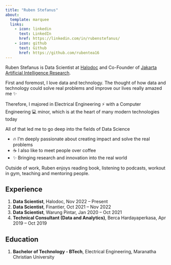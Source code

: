 ```yaml
---
title: "Ruben Stefanus"
about:
  template: marquee
  links:
    - icon: linkedin
      text: LinkedIn
      href: https://linkedin.com/in/rubenstefanus/
    - icon: github
      text: Github
      href: https://github.com/rubentea16
---
```


Ruben Stefanus is Data Scientist at [Halodoc](https://www.halodoc.com/) and Co-Founder of [Jakarta Artificial Intelligence Research](https://linktr.ee/jakartaresearch).

First and foremost, I love data and technology. 
The thought of how data and technology could solve real problems and improve our lives really amazed me ✨

Therefore, I majored in Electrical Engineering ⚡️ with a Computer Engineering 💻 minor, which is at the heart of many modern technologies today

All of that led me to go deep into the fields of Data Science

- 🔥 I'm deeply passionate about creating impact and solve the real problems
- ☕️ I also like to meet people over coffee
- ✨ Bringing research and innovation into the real world

Outside of work, Ruben enjoys reading book, listening to podcasts, workout in gym, teaching and mentoring people.


## Experience
1. **Data Scientist**, Halodoc, Nov 2022 – Present 
2. **Data Scientist**, Finantier, Oct 2021 – Nov 2022
3. **Data Scientist**, Warung Pintar, Jan 2020 – Oct 2021
4. **Technical Consultant (Data and Analytics)**, Berca Hardayaperkasa, Apr 2019 – Oct 2019 

## Education
1. **Bachelor of Technology - BTech**, Electrical Engineering, Maranatha Christian University
